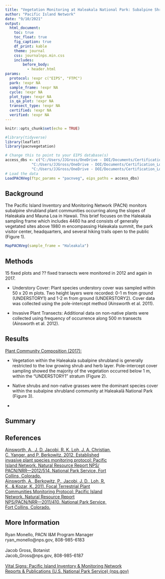 ```yaml
---
title: "Vegetation Monitoring at Haleakala National Park: Subalpine Shrubland Plant Community 2012 and 2017"
author: "Pacific Island Network"
date: "9/10/2021"
output: 
  html_document:
    toc: true
    toc_float: true
    fig_caption: true
    df_print: kable
    theme: journal
    css: journalnps.min.css
    includes:
        before_body:
          - header.html
params:
  protocol: !expr c("EIPS", "FTPC")
  park: !expr NA
  sample_frame: !expr NA
  cycle: !expr NA
  plot_type: !expr NA
  is_qa_plot: !expr NA
  transect_type: !expr NA
  certified: !expr NA
  verified: !expr NA
---
```


```r
knitr::opts_chunk$set(echo = TRUE)


```

```r
#library(tidyverse)
library(leaflet)
library(pacnvegetation)
```

```r
# Change this to point to your EIPS database(s)
access_dbs <- c("C:/Users/JJGross/OneDrive - DOI/Documents/Certification_Local/Databases/EIPS/established_invasives_BE_master_20210818.mdb",
            "C:/Users/JJGross/OneDrive - DOI/Documents/Certification_Local/Databases/EIPS/2021_established_invasives_1_20210129.mdb",
            "C:/Users/JJGross/OneDrive - DOI/Documents/Certification_Local/Databases/EIPS/2021_established_invasives_2_20210129.mdb")
# Load the data
LoadPACNVeg(ftpc_params = "pacnveg", eips_paths = access_dbs)
```


## Background

The Pacific Island Inventory and Monitoring Network (PACN) monitors subalpine shrubland plant communities occurring along the slopes of Haleakala and Mauna Loa in Hawaii. This brief focuses on the Haleakala sampling frame which includes 4460 ha and consists of generally vegetated sites above 1980 m encompassing Haleakala summit, the park visitor center, headquarters, and several hiking trails open to the public (Figure 1).

```r
MapPACNVeg(sample_frame = "Haleakala")
```

## Methods

15 fixed plots and ?? fixed transects were monitored in 2012 and again in 2017.

-   Understory Cover: Plant species understory cover was sampled within 50 x 20 m plots. Two height layers were recorded: 0-1 m from ground (UNDERSTORY1) and 1-2 m from ground (UNDERSTORY2). Cover data was collected using the pole-intercept method (Ainsworth et al. 2011).

-   Invasive Plant Transects: Additional data on non-native plants were collected using frequency of occurrence along 500 m transects (Ainsworth et al. 2012).

## Results

[Plant Community Composition (2017):]{.ul}

-   Vegetation within the Haleakala subalpine shrubland is generally restricted to the low growing shrub and herb layer. Pole-intercept cover sampling showed the majority of the vegetation occurred below 1 m, within the "UNDERSTORY1" stratum (Figure 2).

-   Native shrubs and non-native grasses were the dominant species cover within the subalpine shrubland community at Haleakalā National Park (Figure 3).

-   

## Summary

## References

| [Ainsworth, A., J. D. Jacobi, R. K. Loh, J. A. Christian,](https://irma.nps.gov/DataStore/DownloadFile/448810)
| [C. Yanger, and P. Berkowitz. 2012. Established](https://irma.nps.gov/DataStore/DownloadFile/448810)
| [invasive plant species monitoring protocol: Pacific](https://irma.nps.gov/DataStore/DownloadFile/448810)
| [Island Network. Natural Resource Report NPS/](https://irma.nps.gov/DataStore/DownloadFile/448810)
| [PACN/NRR---2012/514. National Park Service, Fort](https://irma.nps.gov/DataStore/DownloadFile/448810)
| [Collins, Colorado.](https://irma.nps.gov/DataStore/DownloadFile/448810)
| 

| [Ainsworth, A., Berkowitz, P., Jacobi, J. D., Loh, R.](https://irma.nps.gov/DataStore/DownloadFile/429572)
| [K., & Kozar, K. 2011. Focal Terrestrial Plant](https://irma.nps.gov/DataStore/DownloadFile/429572)
| [Communities Monitoring Protocol: Pacific Island](https://irma.nps.gov/DataStore/DownloadFile/429572)
| [Network. Natural Resource Report](https://irma.nps.gov/DataStore/DownloadFile/429572)
| [NPS/PACN/NRR---2011/410. National Park Service,](https://irma.nps.gov/DataStore/DownloadFile/429572)
| [Fort Collins, Colorado.](https://irma.nps.gov/DataStore/DownloadFile/429572)

## More Information

| Ryan Monello, PACN I&M Program Manager
| ryan_monello\@nps.gov, 808-985-6183
| 
| Jacob Gross, Botanist
| Jacob_Gross\@nps.gov, 808-985-6187
| 
| [Vital Signs: Pacific Island Inventory & Monitoring Network](https://www.nps.gov/im/pacn/monitoring.htm)
| [Reports & Publications (U.S. National Park Service) (nps.gov)](https://www.nps.gov/im/pacn/reports-publications.htm)
